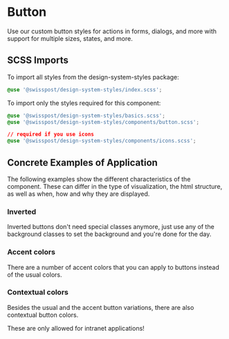 
<Meta title="Components/Button" />

# Button

<p className="lead">
  Use our custom button styles for actions in forms, dialogs, and more with support for multiple
  sizes, states, and more.
</p>

<Canvas>
  <Story id="components-button--default" />
</Canvas>
<div className="hide-col-default">
  <ArgsTable story="^" />
</div>

## SCSS Imports

To import all styles from the design-system-styles package:

```css dark
@use '@swisspost/design-system-styles/index.scss';
```

To import only the styles required for this component:

```css dark
@use '@swisspost/design-system-styles/basics.scss';
@use '@swisspost/design-system-styles/components/button.scss';

// required if you use icons
@use '@swisspost/design-system-styles/components/icons.scss';
```

## Concrete Examples of Application

The following examples show the different characteristics of the component. These can differ in the type of visualization, the html structure, as well as when, how and why they are displayed.

### Inverted

Inverted buttons don't need special classes anymore, just use any of the <LinkTo kind="foundations-color">background classes</LinkTo> to set the background and you're done for the day.

<Canvas>
  <Story id="components-button--inverted" />
</Canvas>

### Accent colors

There are a number of accent colors that you can apply to buttons instead of the usual colors.

<Canvas>
  <Story id="components-button--accent-colors" />
</Canvas>

### Contextual colors

Besides the usual and the accent button variations, there are also contextual button colors.

<p className="alert alert-danger">These are only allowed for intranet applications!</p>

<Canvas>
  <Story id="components-button--contextual-colors" />
</Canvas>
